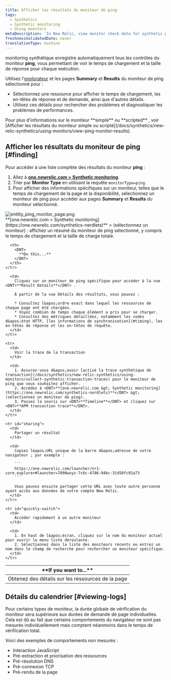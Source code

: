 ```yaml
---
title: Afficher les résultats du moniteur de ping
tags:
  - Synthetics
  - Synthetic monitoring
  - Using monitors
metaDescription: 'In New Relic, view monitor check data for synthetic ping monitors.'
freshnessValidatedDate: never
translationType: machine
---
```


monitoring synthétique enregistre automatiquement tous les contrôles du moniteur <DNT>**ping**</DNT>, vous permettant de voir le temps de chargement et la taille de réponse pour chaque exécution.

Utilisez l&apos;[explorateur](/docs/new-relic-one/use-new-relic-one/ui-data/new-relic-one-entity-explorer-view-performance-across-apps-services-hosts) et les pages <DNT>**Summary**</DNT> et <DNT>**Results**</DNT> du moniteur de ping sélectionné pour :

* Sélectionnez une ressource pour afficher le temps de chargement, les en-têtes de réponse et de demande, ainsi que d&apos;autres détails.
* Utilisez ces détails pour rechercher des problèmes et diagnostiquer les problèmes de performances.

<Callout variant="tip">
  Pour plus d&apos;informations sur le moniteur <DNT>**simple**</DNT> ou <DNT>**scripted**</DNT> , voir [Afficher les résultats du moniteur simple ou scripté](/docs/synthetics/new-relic-synthetics/using-monitors/view-ping-monitor-results).
</Callout>

## Afficher les résultats du moniteur de ping [#finding]

Pour accéder à une liste complète des résultats du moniteur <DNT>**ping**</DNT> :

1. Allez à <DNT>**[one.newrelic.com &gt; Synthetic monitoring](https://one.newrelic.com/synthetics-nerdlets)**</DNT>.
2. Trier par <DNT>**Monitor Type**</DNT> en utilisant la requête `monitorType=ping`.
3. Pour afficher des informations spécifiques sur un moniteur, telles que le temps de chargement de la page et la disponibilité, sélectionnez un moniteur de ping pour accéder aux pages <DNT>**Summary**</DNT> et <DNT>**Results**</DNT> du moniteur sélectionné.

<img title="Entitiy monitor list" alt="entitiy_ping_monitor_page.png" src="/images/synthetic_screenshot-full_view-ping-results.webp" />

<figcaption>
  <DNT>**[one.newrelic.com &gt; Synthetic monitoring](https://one.newrelic.com/synthetics-nerdlets)**</DNT> &gt; (sélectionnez un moniteur) : affichez un résumé du moniteur de ping sélectionné, y compris le temps de chargement et la taille de charge totale.
</figcaption>

<table id="using">
  <thead>
    <tr>
      <th width={250}>
        <DNT>
          **If you want to...**
        </DNT>
      </th>

      <th>
        <DNT>
          **Do this...**
        </DNT>
      </th>
    </tr>
  </thead>

  <tbody>
    <tr>
      <td>
        Obtenez des détails sur les ressources de la page
      </td>

      <td>
        Cliquez sur un moniteur de ping spécifique pour accéder à la vue <DNT>**Result Details**</DNT> .

        À partir de la vue Détails des résultats, vous pouvez :

        * Consultez l&apos;ordre exact dans lequel les ressources de chaque page ont été chargées.
        * Voyez combien de temps chaque élément a pris pour se charger.
        * Consultez des métriques détaillées, notamment les codes d&apos;état HTTP, [les informations de synchronisation](#timing), les en-têtes de réponse et les en-têtes de requête.
      </td>
    </tr>

    <tr>
      <td>
        Voir la trace de la transaction
      </td>

      <td>
        1. Assurez-vous d&apos;avoir [activé la trace synthétique de transaction](/docs/synthetics/new-relic-synthetics/using-monitors/collect-synthetic-transaction-traces) pour le moniteur de ping que vous souhaitez afficher.
        2. Accédez à <DNT>**[one.newrelic.com &gt; Synthetic monitoring](https://one.newrelic.com/synthetics-nerdlets)**</DNT> &gt; (sélectionnez un moniteur de ping).
        3. Passez la souris sur <DNT>**Timeline**</DNT> et cliquez sur <DNT>**APM transaction trace**</DNT>.
      </td>
    </tr>

    <tr id="sharing">
      <td>
        Partager un résultat
      </td>

      <td>
        Copiez l&apos;URL unique de la barre d&apos;adresse de votre navigateur ; par exemple :

        ```
        https://one.newrelic.com/launcher/nr1-core.explorer#launcher=7890wxyz-7c6c-4786-94bc-31d58fc91a73
        ```

        Vous pouvez ensuite partager cette URL avec toute autre personne ayant accès aux données de votre compte New Relic.
      </td>
    </tr>

    <tr id="quickly-switch">
      <td>
        Accéder rapidement à un autre moniteur
      </td>

      <td>
        1. En haut de l&apos;écran, cliquez sur le nom du moniteur actuel pour ouvrir le menu liste déroulante.
        2. Sélectionnez dans la liste des moniteurs récents ou entrez un nom dans le champ de recherche pour rechercher un moniteur spécifique.
      </td>
    </tr>
  </tbody>
</table>

## Détails du calendrier [#viewing-logs]

Pour certains types de moniteur, la durée globale de vérification du moniteur sera supérieure aux durées de demande de page individuelles. Cela est dû au fait que certains comportements du navigateur ne sont pas mesurés individuellement mais comptent néanmoins dans le temps de vérification total.

Voici des exemples de comportements non mesurés :

* Interaction JavaScript
* Pré-extraction et priorisation des ressources
* Pré-résolution DNS
* Pré-connexion TCP
* Pré-rendu de la page